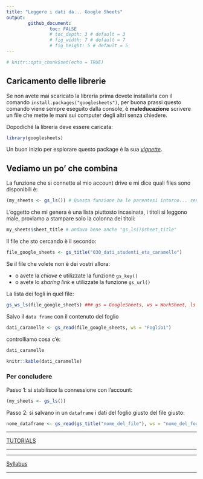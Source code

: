 ```yaml
---
title: "Leggere i dati da... Google Sheets"
output: 
        github_document:
                toc: FALSE
                # toc_depth: 3 # default = 3
                # fig_width: 7 # default = 7
                # fig_height: 5 # default = 5
---
```


```r
# knitr::opts_chunk$set(echo = TRUE)
```

## Caricamento delle librerie


Se non avete mai scaricato la libreria prima dovete installarla con il comando `install.packages("googlesheets")`, per buona prassi questo comando viene sempre eseguito dalla console, è **maleducazione** scrivere un file che mette le mani sui computer degli altri senza chiedere.

Dopodiché la libreria deve essere caricata:

```r
library(googlesheets)
```

Un buon inizio per esplorare questo package è la sua [_vignette_](https://cran.r-project.org/web/packages/googlesheets/vignettes/basic-usage.html).

## Vediamo un po' che combina

La funzione che si connette al mio account drive e mi dice quali files sono disponibili è:

```r
(my_sheets <- gs_ls()) # Questa funzione ha le parentesi intorno... senza non funziona...
```

L'oggetto che mi genera è una lista piuttosto incasinata, i titoli si leggono male, proviamo a stampare solo la colonna dei titoli:

```r
my_sheets$sheet_title # andava bene anche "gs_ls()$sheet_title"
```

Il file che sto cercando è il secondo:

```r
file_google_sheets <- gs_title("030_dati_studenti_eta_caramelle")
```

Se il file che volete non è dei vostri allora:

* o avete la _chiave_ e utilizzate la funzione `gs_key()`
* o avete lo _sharing link_ e utilizzate la funzione `gs_url()`

La lista dei fogli in quel file:

```r
gs_ws_ls(file_google_sheets) ### gs = GoogleSheets, ws = WorkSheet, ls = LiSt
```

Salvo il `data frame` con il contenuto del foglio

```r
dati_caramelle <- gs_read(file_google_sheets, ws = "Foglio1")
```

controlliamo cosa c'è:

```r
dati_caramelle
```

```r
knitr::kable(dati_caramelle)
```

### Per concludere

Passo 1: si stabilisce la connessione con l'account:

```r
(my_sheets <- gs_ls())
```

Passo 2: si salvano in un `dataframe` i dati del foglio giusto del file giusto:

```r
nome_dataframe <- gs_read(gs_title("nome_del_file"), ws = "nome_del_foglio")
```


---

<div align="center">
[TUTORIALS](tutorials/)
</div>

---

---

<div align="center">
[Syllabus](../README.md)
</div>
---